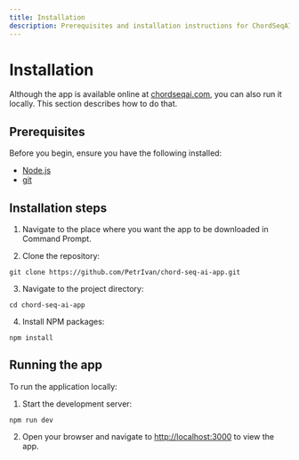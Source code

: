 ```yaml
---
title: Installation
description: Prerequisites and installation instructions for ChordSeqAI to run it locally.
---
```


# Installation

Although the app is available online at [chordseqai.com](https://chordseqai.com), you can also run it locally. This section describes how to do that.

## Prerequisites

Before you begin, ensure you have the following installed:

- [Node.js](https://nodejs.org/en)
- [git](https://git-scm.com/)

## Installation steps

1. Navigate to the place where you want the app to be downloaded in Command Prompt.

2. Clone the repository:

`git clone https://github.com/PetrIvan/chord-seq-ai-app.git`

3. Navigate to the project directory:

`cd chord-seq-ai-app`

4. Install NPM packages:

`npm install`

## Running the app

To run the application locally:

1. Start the development server:

`npm run dev`

2. Open your browser and navigate to [http://localhost:3000](http://localhost:3000) to view the app.